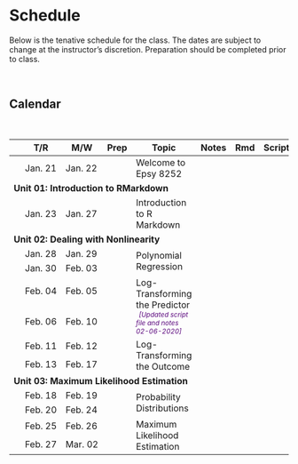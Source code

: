 # Schedule

Below is the tenative schedule for the class. The dates are subject to change at the instructor's discretion. Preparation should be completed prior to class.

<br />

## Calendar

<br />

<table class="table">

<thead>
<tr>
<th style="width:8%;"></th>
<th style="width:8%;">T/R</th>
<th style="width:8%;">M/W</th>
<th style="width:8%;text-align:center">Prep</th>
<th style="width:40%;">Topic</th>
<th style="width:8%;text-align:center">Notes</th>
<th style="width:8%;text-align:center">Rmd</th>
<th style="width:8%;text-align:center">Script</th>
</tr>
</thead>

<tbody>

<!-- Unit 00: Welcome -->

<tr>
<td align="center" style="vertical-align:middle;">&nbsp;</td>
<td>Jan. 21</td>
<td>Jan. 22</td>
<td align="center" style="vertical-align:middle;">
  <a href="preparation.html#welcome"><span class="fa fa-book" style="color: #ff2600; font-size: 20px;"></span></a>
</td>
<td>Welcome to Epsy 8252</td>
<td align="center" style="vertical-align:middle;">
  <span class="fa fa-file-pdf" style="color: #f1f1f1; font-size: 20px;"></span>
</td>
<td align="center" style="vertical-align:middle;">
  <span class="fab fa-markdown" style="color: #f1f1f1; font-size: 20px;"></span>
</td>
<td align="center" style="vertical-align:middle;">
  <span class="fa fa-code" style="color: #f1f1f1; font-size: 20px;"></span>
</td>
</tr>


<!-- Unit 01: Introduction to RMarkdown -->

<tr>
<td colspan="8"><b>Unit 01: Introduction to RMarkdown</b></td>
</tr>

<tr>
<td align="center" style="vertical-align:middle;">&nbsp;</td>
<td>Jan. 23</td>
<td>Jan. 27</td>
<td align="center" style="vertical-align:middle;">
  <a href="preparation.html#rmarkdown"><span class="fa fa-book" style="color: #ff2600; font-size: 20px;"></span></a>
</td>
<td style="vertical-align:middle;">Introduction to R Markdown</td>
<td align="center" style="vertical-align:middle;">
  <a href="https://github.com/zief0002/epsy-8252/raw/master/notes/01-rmarkdown/01-rmarkdown.pdf"><span class="fa fa-file-pdf" style="color: #ff2600; font-size: 20px;"></span></a>
</td>
<td align="center" style="vertical-align:middle;">
  <span class="fab fa-markdown" style="color: #f1f1f1; font-size: 20px;"></span>
</td>
<td align="center" style="vertical-align:middle;">
  <span class="fa fa-code" style="color: #f1f1f1; font-size: 20px;"></span>
</td>
</tr>


<!-- Unit 02: Dealing with Nonlinearity -->

<tr>
<td colspan="8"><b>Unit 02: Dealing with Nonlinearity</b></td>
</tr>


<tr>
<td align="center" style="vertical-align:middle;">&nbsp;</td>
<td>Jan. 28</td>
<td>Jan. 29</td>
<td align="center" style="vertical-align:middle;" rowspan="2">
  <a href="preparation.html#polynomial"><span class="fa fa-book" style="color: #ff2600; font-size: 20px;"></span></a>
</td>
<td style="vertical-align:middle;" rowspan="2">Polynomial Regression</td>
<td align="center" style="vertical-align:middle;" rowspan="2">
  <a href="https://github.com/zief0002/epsy-8252/raw/master/notes/02-polynomial-regression.pdf"><span class="fa fa-file-pdf" style="color: #ff2600; font-size: 20px;"></span></a>
</td>
<td align="center" style="vertical-align:middle;" rowspan="2">
  <a href="https://github.com/zief0002/epsy-8252/raw/master/notes/02-polynomial-regression.Rmd"><span class="fab fa-markdown" style="color: #ff2600; font-size: 20px;"></span></a>
</td>
<td align="center" style="vertical-align:middle;" rowspan="2">
  <a href="https://github.com/zief0002/epsy-8252/raw/master/scripts/02-polynomial-regression.R"><span class="fa fa-code" style="color: #ff2600; font-size: 20px;"></span></a>
</td>
</tr>

<tr>
<td align="center" style="vertical-align:middle;">&nbsp;</td>
<td>Jan. 30</td>
<td>Feb. 03</td>
</tr>


<tr>
<td align="center" style="vertical-align:middle;">&nbsp;</td>
<td>Feb. 04</td>
<td>Feb. 05</td>
<td align="center" style="vertical-align:middle;" rowspan="2">
  <a href="preparation.html#logpredictor"><span class="fa fa-book" style="color: #ff2600; font-size: 20px;"></span></a>
</td>
<td style="vertical-align:middle;" rowspan="2">Log-Transforming the Predictor<br />
  <span style="margin-left:5px; color:#5a067d;font-size:12px;">*[Updated script file and notes 02-06-2020]*</span></td>
<td align="center" style="vertical-align:middle;" rowspan="2">
  <a href="https://github.com/zief0002/epsy-8252/raw/master/notes/03-logarithmic-transformations-predictor.pdf"><span class="fa fa-file-pdf" style="color: #ff2600; font-size: 20px;"></span></a>
</td>
<td align="center" style="vertical-align:middle;" rowspan="2">
  <a href="https://github.com/zief0002/epsy-8252/raw/master/notes/03-logarithmic-transformations-predictor.Rmd"><span class="fab fa-markdown" style="color: #ff2600; font-size: 20px;"></span></a>
</td>
<td align="center" style="vertical-align:middle;" rowspan="2">
  <a href="https://github.com/zief0002/epsy-8252/raw/master/scripts/03-logarithmic-transformations-predictor.R"><span class="fa fa-code" style="color: #ff2600; font-size: 20px;"></span></a>
</td>
</tr>


<tr>
<td align="center" style="vertical-align:middle;">&nbsp;</td>
<td>Feb. 06</td>
<td>Feb. 10</td>
</tr>



<tr>
<td align="center" style="vertical-align:middle;">&nbsp;</td>
<td>Feb. 11</td>
<td>Feb. 12</td>
<td align="center" style="vertical-align:middle;" rowspan="2">
  <a href="preparation.html#logoutcome"><span class="fa fa-book" style="color: #ff2600; font-size: 20px;"></span></a>
</td>
<td style="vertical-align:middle;" rowspan="2">Log-Transforming the Outcome</td>
<td align="center" style="vertical-align:middle;" rowspan="2">
  <a href="https://github.com/zief0002/epsy-8252/raw/master/notes/04-logarithmic-transformations-outcome.pdf"><span class="fa fa-file-pdf" style="color: #ff2600; font-size: 20px;"></span></a>
</td>
<td align="center" style="vertical-align:middle;" rowspan="2">
  <a href="https://github.com/zief0002/epsy-8252/raw/master/notes/04-logarithmic-transformations-outcome.Rmd"><span class="fab fa-markdown" style="color: #ff2600; font-size: 20px;"></span></a>
</td>
<td align="center" style="vertical-align:middle;" rowspan="2">
  <a href="https://github.com/zief0002/epsy-8252/raw/master/scripts/04-logarithmic-transformations-outcome.R"><span class="fa fa-code" style="color: #ff2600; font-size: 20px;"></span></a>
</td>
</tr>


<tr>
<td align="center" style="vertical-align:middle;">&nbsp;</td>
<td>Feb. 13</td>
<td>Feb. 17</td>
</tr>

<!-- Unit 03: Maximum Likelihood Estimation -->

<tr>
<td colspan="8"><b>Unit 03: Maximum Likelihood Estimation</b></td>
</tr>


<tr>
<td align="center" style="vertical-align:middle;">&nbsp;</td>
<td>Feb. 18</td>
<td>Feb. 19</td>
<td align="center" style="vertical-align:middle;" rowspan="2">
  <a href="preparation.html#probdist"><span class="fa fa-book" style="color: #ff2600; font-size: 20px;"></span></a>
</td>
<td style="vertical-align:middle;" rowspan="2">Probability Distributions</td>
<td align="center" style="vertical-align:middle;" rowspan="2">
  <a href="https://github.com/zief0002/epsy-8252/raw/master/notes/05-probability-distributions.pdf"><span class="fa fa-file-pdf" style="color: #ff2600; font-size: 20px;"></span></a>
</td>
<td align="center" style="vertical-align:middle;" rowspan="2">
  <a href="https://github.com/zief0002/epsy-8252/raw/master/notes/05-probability-distributions.Rmd"><span class="fab fa-markdown" style="color: #ff2600; font-size: 20px;"></span></a>
</td>
<td align="center" style="vertical-align:middle;" rowspan="2">
  <a href="https://github.com/zief0002/epsy-8252/raw/master/scripts/05-probability-distributions.R"><span class="fa fa-code" style="color: #ff2600; font-size: 20px;"></span></a>
</td>
</tr>


<tr>
<td align="center" style="vertical-align:middle;">&nbsp;</td>
<td>Feb. 20</td>
<td>Feb. 24</td>
</tr>

<tr>
<td align="center" style="vertical-align:middle;">&nbsp;</td>
<td>Feb. 25</td>
<td>Feb. 26</td>
<td align="center" style="vertical-align:middle;" rowspan="2">
  <a href="preparation.html#mle"><span class="fa fa-book" style="color: #ff2600; font-size: 20px;"></span></a>
</td>
<td style="vertical-align:middle;" rowspan="2">Maximum Likelihood Estimation</td>
<td align="center" style="vertical-align:middle;" rowspan="2">
  <a href="https://github.com/zief0002/epsy-8252/raw/master/notes/06-maximum-likelihood-estimation.pdf"><span class="fa fa-file-pdf" style="color: #ff2600; font-size: 20px;"></span></a>
</td>
<td align="center" style="vertical-align:middle;" rowspan="2">
  <a href="https://github.com/zief0002/epsy-8252/raw/master/notes/06-maximum-likelihood-estimation.Rmd"><span class="fab fa-markdown" style="color: #ff2600; font-size: 20px;"></span></a>
</td>
<td align="center" style="vertical-align:middle;" rowspan="2">
  <a href="https://github.com/zief0002/epsy-8252/raw/master/scripts/06-maximum-likelihood-estimation.R"><span class="fa fa-code" style="color: #ff2600; font-size: 20px;"></span></a>
</td>
</tr>


<tr>
<td align="center" style="vertical-align:middle;">&nbsp;</td>
<td>Feb. 27</td>
<td>Mar. 02</td>
</tr>

<!-- <tr> -->
<!-- <td>Mar. 04</td> -->
<!-- <td>Mar. 05</td> -->
<!-- <td>Unit 06: Information Criteria for Model Selection</td> -->
<!-- <td align="center" style="vertical-align:middle;"> -->
<!--   <a href="https://zief0002.github.io/book-8252/information-criteria-for-model-selection.html#preparation-5"> -->
<!--     <span class="fa fa-book" style="color: #ff2600; font-size: 20px;"></span> -->
<!--   </a> -->
<!-- </td> -->
<!-- <td align="center" style="vertical-align:middle;"> -->
<!--   <a href="https://zief0002.github.io/book-8252/information-criteria-for-model-selection.html"> -->
<!--     <span class="fa fa-file-pdf" style="color: #ff2600; font-size: 20px;"></span> -->
<!--   </a> -->
<!-- </td> -->
<!-- <td align="center" style="vertical-align:middle;"> -->
<!--   <a href="https://github.com/zief0002/book-8252/raw/master/08-information-criteria-for-model-selection.Rmd"> -->
<!--     <span class="fab fa-markdown" style="color: #ff2600; font-size: 20px;"></span> -->
<!--   </a> -->
<!-- </td> -->
<!-- <td align="center" style="vertical-align:middle;"> -->
<!--   <a href="https://github.com/zief0002/epsy-8252/raw/master/scripts/06-information-criteria-for-model-selection.R"> -->
<!--     <span class="fa fa-code" style="color: #ff2600; font-size: 20px;"></span> -->
<!--   </a> -->
<!-- </td> -->
<!-- </tr> -->

<!-- <tr> -->
<!-- <td>Mar. 11</td> -->
<!-- <td>Mar. 12</td> -->
<!-- <td>Unit 07: Model Evidence</td> -->
<!-- <td align="center" style="vertical-align:middle;"> -->
<!--   <a href="https://zief0002.github.io/book-8252/moreinfocrit.html#preparation-6"> -->
<!--     <span class="fa fa-book" style="color: #ff2600; font-size: 20px;"></span> -->
<!--   </a> -->
<!-- </td> -->
<!-- <td align="center" style="vertical-align:middle;"> -->
<!--   <a href="https://zief0002.github.io/book-8252/moreinfocrit.html"> -->
<!--     <span class="fa fa-file-pdf" style="color: #ff2600; font-size: 20px;"></span> -->
<!--   </a> -->
<!-- </td> -->
<!-- <td align="center" style="vertical-align:middle;"> -->
<!--   <a href="https://github.com/zief0002/book-8252/raw/master/09-model-evidence.Rmd"> -->
<!--     <span class="fab fa-markdown" style="color: #ff2600; font-size: 20px;"></span> -->
<!--   </a> -->
<!-- </td> -->
<!-- <td align="center" style="vertical-align:middle;"> -->
<!--   <a href="https://github.com/zief0002/epsy-8252/raw/master/scripts/07-model-evidence.R"> -->
<!--     <span class="fa fa-code" style="color: #ff2600; font-size: 20px;"></span> -->
<!--   </a> -->
<!-- </td> -->
<!-- </tr> -->

<!-- <tr> -->
<!-- <td>Mar. 13</td> -->
<!-- <td>Mar. 14</td> -->
<!-- <td>Unit 08: Introduction to Linear Mixed-Effects Models</td> -->
<!-- <td align="center" style="vertical-align:middle;"> -->
<!--   <a href="https://zief0002.github.io/book-8252/intro-lmer.html#preparation-7"> -->
<!--     <span class="fa fa-book" style="color: #ff2600; font-size: 20px;"></span> -->
<!--   </a> -->
<!-- </td> -->
<!-- <td align="center" style="vertical-align:middle;"> -->
<!--   <a href="https://github.com/zief0002/epsy-8252/raw/master/notes/08-introduction-to-lmer.pdf"> -->
<!--     <span class="fa fa-file-pdf" style="color: #ff2600; font-size: 20px;"></span> -->
<!--   </a> -->
<!-- </td> -->
<!-- <td align="center" style="vertical-align:middle;"> -->
<!--   <a href="https://github.com/zief0002/epsy-8252/raw/master/notes/08-introduction-to-lmer.Rmd"> -->
<!--     <span class="fab fa-markdown" style="color: #ff2600; font-size: 20px;"></span> -->
<!--   </a> -->
<!-- </td> -->
<!-- <td align="center" style="vertical-align:middle;"> -->
<!--   <a href="https://github.com/zief0002/epsy-8252/raw/master/scripts/08-introduction-to-lmer.R"> -->
<!--     <span class="fa fa-code" style="color: #ff2600; font-size: 20px;"></span> -->
<!--   </a> -->
<!-- </td> -->
<!-- </tr> -->

<!-- <tr> -->
<!-- <td>Mar. 18</td> -->
<!-- <td>Mar. 19</td> -->
<!-- <td>SPRING BREAK &mdash; NO CLASS</td> -->
<!-- <td align="center"></td> -->
<!-- <td align="center"></td> -->
<!-- <td align="center"></td> -->
<!-- <td align="center"></td> -->
<!-- </tr> -->

<!-- <tr> -->
<!-- <td>Mar. 25</td> -->
<!-- <td>Mar. 26</td> -->
<!-- <td>Unit 08: Introduction to Linear Mixed-Effects Models</td> -->
<!-- <td align="center" style="vertical-align:middle;"> -->
<!--   <a href="https://zief0002.github.io/book-8252/intro-lmer.html#preparation-7"> -->
<!--     <span class="fa fa-book" style="color: #ff2600; font-size: 20px;"></span> -->
<!--   </a> -->
<!-- </td> -->
<!-- <td align="center" style="vertical-align:middle;"> -->
<!--   <a href="https://github.com/zief0002/epsy-8252/raw/master/notes/08-introduction-to-lmer.pdf"> -->
<!--     <span class="fa fa-file-pdf" style="color: #ff2600; font-size: 20px;"></span> -->
<!--   </a> -->
<!-- </td> -->
<!-- <td align="center" style="vertical-align:middle;"> -->
<!--   <a href="https://github.com/zief0002/epsy-8252/raw/master/notes/08-introduction-to-lmer.Rmd"> -->
<!--     <span class="fab fa-markdown" style="color: #ff2600; font-size: 20px;"></span> -->
<!--   </a> -->
<!-- </td> -->
<!-- <td align="center" style="vertical-align:middle;"> -->
<!--   <a href="https://github.com/zief0002/epsy-8252/raw/master/scripts/08-introduction-to-lmer.R"> -->
<!--     <span class="fa fa-code" style="color: #ff2600; font-size: 20px;"></span> -->
<!--   </a> -->
<!-- </td> -->
<!-- </tr> -->

<!-- <tr> -->
<!-- <td>Mar. 27</td> -->
<!-- <td>Mar. 28</td> -->
<!-- <td>Unit 09: Linear Mixed-Effects Models: Cross-Sectional Analysis</td> -->
<!-- <td align="center" style="vertical-align:middle;"> -->
<!--   <a href="https://zief0002.github.io/book-8252/lmer-cross-sectional.html#preparation-8"> -->
<!--     <span class="fa fa-book" style="color: #ff2600; font-size: 20px;"></span> -->
<!--   </a> -->
<!-- </td> -->
<!-- <td align="center" style="vertical-align:middle;"> -->
<!--   <a href="https://github.com/zief0002/epsy-8252/raw/master/notes/09-lmer-cross-sectional.pdf"> -->
<!--     <span class="fa fa-file-pdf" style="color: #ff2600; font-size: 20px;"></span> -->
<!--   </a> -->
<!-- </td> -->
<!-- <td align="center" style="vertical-align:middle;"> -->
<!--   <a href="https://github.com/zief0002/epsy-8252/raw/master/notes/09-lmer-cross-sectional.Rmd"> -->
<!--     <span class="fab fa-markdown" style="color: #ff2600; font-size: 20px;"></span> -->
<!--   </a> -->
<!-- </td> -->
<!-- <td align="center" style="vertical-align:middle;"> -->
<!--   <a href="https://github.com/zief0002/epsy-8252/raw/master/scripts/09-lmer-cross-sectional.R"> -->
<!--     <span class="fa fa-code" style="color: #ff2600; font-size: 20px;"></span> -->
<!--   </a> -->
<!-- </td> -->
<!-- </tr> -->


<!-- <tr> -->
<!-- <td>Apr. 01</td> -->
<!-- <td>Apr. 02</td> -->
<!-- <td>Unit 10: Linear Mixed-Effects Models: Assumptions</td> -->
<!-- <td align="center" style="vertical-align:middle;"> -->
<!--   <a href="https://zief0002.github.io/book-8252/lmer-assumptions.html#preparation-9"> -->
<!--     <span class="fa fa-book" style="color: #ff2600; font-size: 20px;"></span> -->
<!--   </a> -->
<!-- </td> -->
<!-- <td align="center" style="vertical-align:middle;"> -->
<!--   <a href="https://github.com/zief0002/epsy-8252/raw/master/notes/10-lmer-assumptions.pdf"> -->
<!--     <span class="fa fa-file-pdf" style="color: #ff2600; font-size: 20px;"></span> -->
<!--   </a> -->
<!-- </td> -->
<!-- <td align="center" style="vertical-align:middle;"> -->
<!--   <a href="https://github.com/zief0002/epsy-8252/raw/master/notes/10-lmer-assumptions.Rmd"> -->
<!--     <span class="fab fa-markdown" style="color: #ff2600; font-size: 20px;"></span> -->
<!--   </a> -->
<!-- </td> -->
<!-- <td align="center" style="vertical-align:middle;"> -->
<!--   <a href="https://github.com/zief0002/epsy-8252/raw/master/scripts/10-lmer-assumptions.R"> -->
<!--     <span class="fa fa-code" style="color: #ff2600; font-size: 20px;"></span> -->
<!--   </a> -->
<!-- </td> -->
<!-- </tr> -->


<!-- <tr> -->
<!-- <td>Apr. 03</td> -->
<!-- <td>Apr. 04</td> -->
<!-- <td>Unit 11: Linear Mixed-Effects Models: Longitudinal Analysis</td> -->
<!-- <td align="center" style="vertical-align:middle;"> -->
<!--   <a href="https://zief0002.github.io/book-8252/lmer-longitudinal.html#preparation-10"> -->
<!--     <span class="fa fa-book" style="color: #ff2600; font-size: 20px;"></span> -->
<!--   </a> -->
<!-- </td> -->
<!-- <td align="center" style="vertical-align:middle;"> -->
<!--   <a href="https://github.com/zief0002/epsy-8252/raw/master/notes/11-lmer-longitudinal.pdf"> -->
<!--     <span class="fa fa-file-pdf" style="color: #ff2600; font-size: 20px;"></span> -->
<!--   </a> -->
<!-- </td> -->
<!-- <td align="center" style="vertical-align:middle;"> -->
<!--   <a href="https://github.com/zief0002/epsy-8252/raw/master/notes/11-lmer-longitudinal.Rmd"> -->
<!--     <span class="fab fa-markdown" style="color: #ff2600; font-size: 20px;"></span> -->
<!--   </a> -->
<!-- </td> -->
<!-- <td align="center" style="vertical-align:middle;"> -->
<!--   <a href="https://github.com/zief0002/epsy-8252/raw/master/scripts/11-lmer-longitudinal.R"> -->
<!--     <span class="fa fa-code" style="color: #ff2600; font-size: 20px;"></span> -->
<!--   </a> -->
<!-- </td> -->
<!-- </tr> -->


<!-- <tr> -->
<!-- <td>Apr. 08</td> -->
<!-- <td>Apr. 09</td> -->
<!-- <td>Unit 12: Linear Mixed-Effects Models: Longitudinal Analysis II</td> -->
<!-- <td align="center" style="vertical-align:middle;"> -->
<!--     <span class="fa fa-book" style="color: #f1f1f1; font-size: 20px;"></span> -->
<!-- </td> -->
<!-- <td align="center" style="vertical-align:middle;"> -->
<!--   <a href="https://github.com/zief0002/epsy-8252/raw/master/notes/12-lmer-longitudinal-ii.pdf"> -->
<!--     <span class="fa fa-file-pdf" style="color: #ff2600; font-size: 20px;"></span> -->
<!--   </a> -->
<!-- </td> -->
<!-- <td align="center" style="vertical-align:middle;"> -->
<!--   <a href="https://github.com/zief0002/epsy-8252/raw/master/notes/12-lmer-longitudinal-ii.Rmd"> -->
<!--     <span class="fab fa-markdown" style="color: #ff2600; font-size: 20px;"></span> -->
<!--   </a> -->
<!-- </td> -->
<!-- <td align="center" style="vertical-align:middle;"> -->
<!--   <a href="https://github.com/zief0002/epsy-8252/raw/master/scripts/12-lmer-longitudinal-ii.R"> -->
<!--     <span class="fa fa-code" style="color: #ff2600; font-size: 20px;"></span> -->
<!--   </a> -->
<!-- </td> -->
<!-- </tr> -->

<!-- <tr> -->
<!-- <td>Apr. 11</td> -->
<!-- <td>Apr. 16</td> -->
<!-- <td>Unit 13: Linear Probability Models</td> -->
<!-- <td align="center" style="vertical-align:middle;"> -->
<!--     <span class="fa fa-book" style="color: #f1f1f1; font-size: 20px;"></span> -->
<!-- </td> -->
<!-- <td align="center" style="vertical-align:middle;"> -->
<!--   <a href="https://github.com/zief0002/epsy-8252/raw/master/notes/13-linear-probability-models.pdf"> -->
<!--     <span class="fa fa-file-pdf" style="color: #ff2600; font-size: 20px;"></span> -->
<!--   </a> -->
<!-- </td> -->
<!-- <td align="center" style="vertical-align:middle;"> -->
<!--   <a href="https://github.com/zief0002/epsy-8252/raw/master/notes/13-linear-probability-models.Rmd"> -->
<!--     <span class="fab fa-markdown" style="color: #ff2600; font-size: 20px;"></span> -->
<!--   </a> -->
<!-- </td> -->
<!-- <td align="center" style="vertical-align:middle;"> -->
<!--   <a href="https://github.com/zief0002/epsy-8252/raw/master/scripts/13-linear-probability-models.R"> -->
<!--     <span class="fa fa-code" style="color: #ff2600; font-size: 20px;"></span> -->
<!--   </a> -->
<!-- </td> -->
<!-- </tr> -->

<!-- <tr> -->
<!-- <td>Apr. 15</td> -->
<!-- <td>Apr. 16</td> -->
<!-- <td>Unit 14: Logistic Regression Models</td> -->
<!-- <td align="center" style="vertical-align:middle;"> -->
<!--     <span class="fa fa-book" style="color: #f1f1f1; font-size: 20px;"></span> -->
<!-- </td> -->
<!-- <td align="center" style="vertical-align:middle;"> -->
<!--   <a href="https://github.com/zief0002/epsy-8252/raw/master/notes/14-logistic-regression.pdf"> -->
<!--     <span class="fa fa-file-pdf" style="color: #ff2600; font-size: 20px;"></span> -->
<!--   </a> -->
<!-- </td> -->
<!-- <td align="center" style="vertical-align:middle;"> -->
<!--   <a href="https://github.com/zief0002/epsy-8252/raw/master/notes/14-logistic-regression.Rmd"> -->
<!--     <span class="fab fa-markdown" style="color: #ff2600; font-size: 20px;"></span> -->
<!--   </a> -->
<!-- </td> -->
<!-- <td align="center" style="vertical-align:middle;"> -->
<!--   <a href="https://github.com/zief0002/epsy-8252/raw/master/scripts/14-logistic-regression.R"> -->
<!--     <span class="fa fa-code" style="color: #ff2600; font-size: 20px;"></span> -->
<!--   </a> -->
<!-- </td> -->
<!-- </tr> -->

<!-- <tr> -->
<!-- <td>Apr. 22</td> -->
<!-- <td>Apr. 23</td> -->
<!-- <td>Unit 15: Generalized Linear Models</td> -->
<!-- <td align="center" style="vertical-align:middle;"> -->
<!--     <span class="fa fa-book" style="color: #f1f1f1; font-size: 20px;"></span> -->
<!-- </td> -->
<!-- <td align="center" style="vertical-align:middle;"> -->
<!--   <a href="https://github.com/zief0002/epsy-8252/raw/master/notes/15-generalized-linear-models.pdf"> -->
<!--     <span class="fa fa-file-pdf" style="color: #ff2600; font-size: 20px;"></span> -->
<!--   </a> -->
<!-- </td> -->
<!-- <td align="center" style="vertical-align:middle;"> -->
<!--   <a href="https://github.com/zief0002/epsy-8252/raw/master/notes/15-generalized-linear-models.Rmd"> -->
<!--     <span class="fab fa-markdown" style="color: #ff2600; font-size: 20px;"></span> -->
<!--   </a> -->
<!-- </td> -->
<!-- <td align="center" style="vertical-align:middle;"> -->
<!--   <span class="fa fa-code" style="color: #f1f1f1; font-size: 20px;"></span> -->
<!-- </td> -->
<!-- </tr> -->

<!-- <tr> -->
<!-- <td>Apr. 24</td> -->
<!-- <td>Apr. 25</td> -->
<!-- <td>Unit 16: Poisson Regression Models</td> -->
<!-- <td align="center" style="vertical-align:middle;"> -->
<!--     <span class="fa fa-book" style="color: #f1f1f1; font-size: 20px;"></span> -->
<!-- </td> -->
<!-- <td align="center" style="vertical-align:middle;"> -->
<!--   <a href="https://github.com/zief0002/epsy-8252/raw/master/notes/16-poisson-regression.pdf"> -->
<!--     <span class="fa fa-file-pdf" style="color: #ff2600; font-size: 20px;"></span> -->
<!--   </a> -->
<!-- </td> -->
<!-- <td align="center" style="vertical-align:middle;"> -->
<!--   <a href="https://github.com/zief0002/epsy-8252/raw/master/notes/16-poisson-regression.Rmd"> -->
<!--     <span class="fab fa-markdown" style="color: #ff2600; font-size: 20px;"></span> -->
<!--   </a> -->
<!-- </td> -->
<!-- <td align="center" style="vertical-align:middle;"> -->
<!--   <a href="https://github.com/zief0002/epsy-8252/raw/master/scripts/16-poisson-regression.R"> -->
<!--     <span class="fa fa-code" style="color: #ff2600; font-size: 20px;"></span> -->
<!--   </a> -->
<!-- </td> -->
<!-- </tr> -->

<!-- <tr> -->
<!-- <td>Apr. 29</td> -->
<!-- <td>Apr. 30</td> -->
<!-- <td>Unit 17: Mixed-Effects Logistic Regression Models</td> -->
<!-- <td align="center" style="vertical-align:middle;"> -->
<!--     <span class="fa fa-book" style="color: #f1f1f1; font-size: 20px;"></span> -->
<!-- </td> -->
<!-- <td align="center" style="vertical-align:middle;"> -->
<!--   <a href="https://github.com/zief0002/epsy-8252/raw/master/notes/17-glmer-logistic-regression.pdf"> -->
<!--     <span class="fa fa-file-pdf" style="color: #ff2600; font-size: 20px;"></span> -->
<!--   </a> -->
<!-- </td> -->
<!-- <td align="center" style="vertical-align:middle;"> -->
<!--   <a href="https://github.com/zief0002/epsy-8252/raw/master/notes/17-glmer-logistic-regression.Rmd"> -->
<!--     <span class="fab fa-markdown" style="color: #ff2600; font-size: 20px;"></span> -->
<!--   </a> -->
<!-- </td> -->
<!-- <td align="center" style="vertical-align:middle;"> -->
<!--   <a href="https://github.com/zief0002/epsy-8252/raw/master/scripts/17-glmer-logistic-regression.R"> -->
<!--     <span class="fa fa-code" style="color: #ff2600; font-size: 20px;"></span> -->
<!--   </a> -->
<!-- </td> -->
<!-- </tr> -->


</tbody>
</table>    
